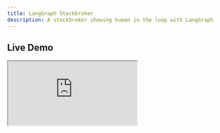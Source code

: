 ```yaml
---
title: LangGraph Stockbroker
description: A stockbroker showing human in the loop with LangGraph
---
```


## Live Demo

<div className="not-prose h-[700px]">
  <iframe
    title="Stockbroker example"
    className="h-full w-full border-none"
    src="https://assistant-ui-stockbroker.vercel.app/"
  />
</div>

## Overview

The LangGraph Stockbroker example demonstrates how to integrate assistant-ui with LangGraph for complex, multi-step workflows that require human-in-the-loop interactions. This example shows a stock trading assistant that can execute trades with user approval.

## Features

- **Multi-step Workflows**: Complex workflows managed by LangGraph
- **Human-in-the-Loop**: User approval required for critical actions
- **State Management**: Persistent state across workflow steps
- **Tool Integration**: Integration with external APIs and services
- **Approval Workflows**: Clear approval interfaces for sensitive operations
- **Workflow Visualization**: Visual representation of workflow progress

## Usage

To implement LangGraph workflows with assistant-ui:

1. **LangGraph Setup**: Configure LangGraph workflows and state management
2. **Tool Integration**: Connect LangGraph tools with assistant-ui components
3. **Approval Interfaces**: Create UI for human approval of critical actions
4. **State Persistence**: Maintain workflow state across interactions
5. **Error Handling**: Implement proper error handling and recovery

## Code

Key implementation aspects:

- **LangGraph Integration**: Use LangGraph for workflow orchestration
- **Tool Components**: Create UI components for LangGraph tools
- **Approval UI**: Interface for user approval of sensitive operations
- **State Management**: Persistent state management across workflow steps
- **Error Recovery**: Proper error handling and workflow recovery

The implementation uses LangGraph's workflow capabilities with assistant-ui for a seamless human-AI collaboration experience.
